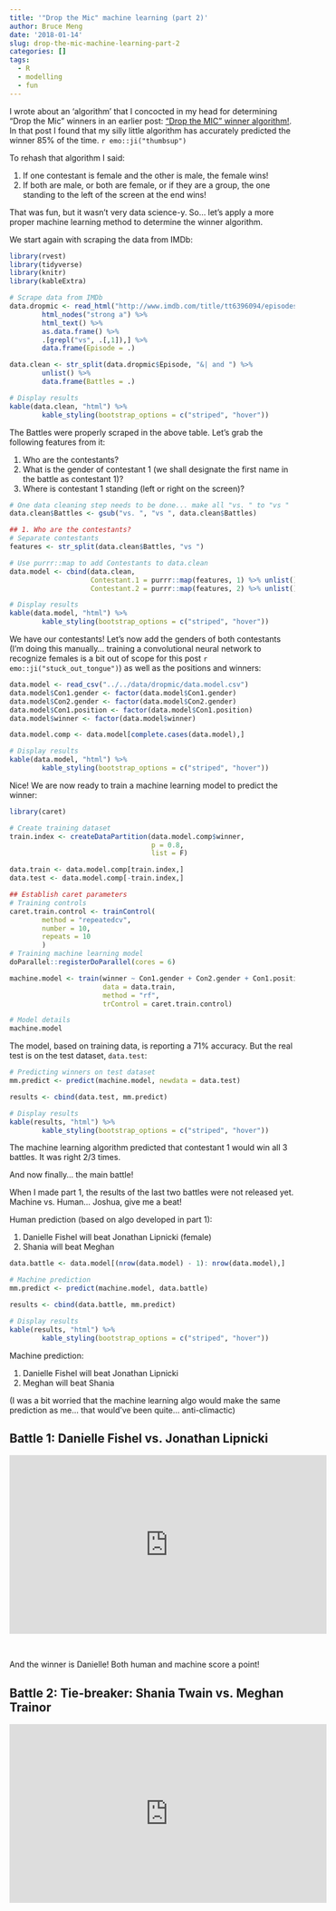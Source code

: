 ```yaml
---
title: '"Drop the Mic" machine learning (part 2)'
author: Bruce Meng
date: '2018-01-14'
slug: drop-the-mic-machine-learning-part-2
categories: []
tags:
  - R
  - modelling
  - fun
---
```


I wrote about an 'algorithm' that I concocted in my head for determining "Drop the Mic" winners in an earlier post: ["Drop the MIC" winner algorithm!](https://www.brucemeng.ca/post/drop-the-mic/). In that post I found that my silly little algorithm has accurately predicted the winner 85% of the time. `r emo::ji("thumbsup")`

To rehash that algorithm I said:

1. If one contestant is female and the other is male, the female wins!
2. If both are male, or both are female, or if they are a group, the one standing to the left of the screen at the end wins!

That was fun, but it wasn't very data science-y. So... let's apply a more proper machine learning method to determine the winner algorithm.

We start again with scraping the data from IMDb:

```r
library(rvest)
library(tidyverse)
library(knitr)
library(kableExtra)

# Scrape data from IMDb
data.dropmic <- read_html("http://www.imdb.com/title/tt6396094/episodes?season=1&ref_=tt_eps_sn_1") %>%
        html_nodes("strong a") %>%
        html_text() %>%
        as.data.frame() %>%
        .[grepl("vs", .[,1]),] %>%
        data.frame(Episode = .)

data.clean <- str_split(data.dropmic$Episode, "&| and ") %>%
        unlist() %>%
        data.frame(Battles = .)

# Display results
kable(data.clean, "html") %>%
        kable_styling(bootstrap_options = c("striped", "hover"))
```

The Battles were properly scraped in the above table. Let's grab the following features from it:

1. Who are the contestants?
2. What is the gender of contestant 1 (we shall designate the first name in the battle as contestant 1)?
3. Where is contestant 1 standing (left or right on the screen)?

```r
# One data cleaning step needs to be done... make all "vs. " to "vs "
data.clean$Battles <- gsub("vs. ", "vs ", data.clean$Battles)

## 1. Who are the contestants?
# Separate contestants
features <- str_split(data.clean$Battles, "vs ")

# Use purrr::map to add Contestants to data.clean
data.model <- cbind(data.clean, 
                    Contestant.1 = purrr::map(features, 1) %>% unlist(),
                    Contestant.2 = purrr::map(features, 2) %>% unlist())

# Display results
kable(data.model, "html") %>%
        kable_styling(bootstrap_options = c("striped", "hover"))
```

We have our contestants! Let's now add the genders of both contestants (I'm doing this manually... training a convolutional neural network to recognize females is a bit out of scope for this post `r emo::ji("stuck_out_tongue")`) as well as the positions and winners:

```r
data.model <- read_csv("../../data/dropmic/data.model.csv")
data.model$Con1.gender <- factor(data.model$Con1.gender)
data.model$Con2.gender <- factor(data.model$Con2.gender)
data.model$Con1.position <- factor(data.model$Con1.position)
data.model$winner <- factor(data.model$winner)

data.model.comp <- data.model[complete.cases(data.model),]

# Display results
kable(data.model, "html") %>%
        kable_styling(bootstrap_options = c("striped", "hover"))

```

Nice! We are now ready to train a machine learning model to predict the winner:

```r
library(caret)

# Create training dataset
train.index <- createDataPartition(data.model.comp$winner, 
                                   p = 0.8,
                                   list = F)

data.train <- data.model.comp[train.index,]
data.test <- data.model.comp[-train.index,]

## Establish caret parameters
# Training controls
caret.train.control <- trainControl(
        method = "repeatedcv",
        number = 10,
        repeats = 10
        )
# Training machine learning model
doParallel::registerDoParallel(cores = 6)

machine.model <- train(winner ~ Con1.gender + Con2.gender + Con1.position, 
                       data = data.train, 
                       method = "rf",
                       trControl = caret.train.control)

# Model details
machine.model
```

The model, based on training data, is reporting a 71% accuracy. But the real test is on the test dataset, `data.test`:

```r
# Predicting winners on test dataset
mm.predict <- predict(machine.model, newdata = data.test)

results <- cbind(data.test, mm.predict)

# Display results
kable(results, "html") %>%
        kable_styling(bootstrap_options = c("striped", "hover"))

```

The machine learning algorithm predicted that contestant 1 would win all 3 battles. It was right 2/3 times.

And now finally... the main battle!

When I made part 1, the results of the last two battles were not released yet. Machine vs. Human... Joshua, give me a beat!

Human prediction (based on algo developed in part 1):

1. Danielle Fishel will beat Jonathan Lipnicki (female)
2. Shania will beat Meghan

```r
data.battle <- data.model[(nrow(data.model) - 1): nrow(data.model),]

# Machine prediction
mm.predict <- predict(machine.model, data.battle)

results <- cbind(data.battle, mm.predict)

# Display results
kable(results, "html") %>%
        kable_styling(bootstrap_options = c("striped", "hover"))
```

Machine prediction:

1. Danielle Fishel will beat Jonathan Lipnicki
2. Meghan will beat Shania

(I was a bit worried that the machine learning algo would make the same prediction as me... that would've been quite... anti-climactic)

## Battle 1: Danielle Fishel vs. Jonathan Lipnicki

<center><iframe width="560" height="315" src="https://www.youtube.com/embed/XxTjaF02u7E" frameborder="0" allow="autoplay; encrypted-media" allowfullscreen></iframe></center><br>

And the winner is Danielle! Both human and machine score a point!

## Battle 2: Tie-breaker: Shania Twain vs. Meghan Trainor

<center><iframe width="560" height="315" src="https://www.youtube.com/embed/_ckccU8ojRg" frameborder="0" allow="autoplay; encrypted-media" allowfullscreen></iframe></center><br>


